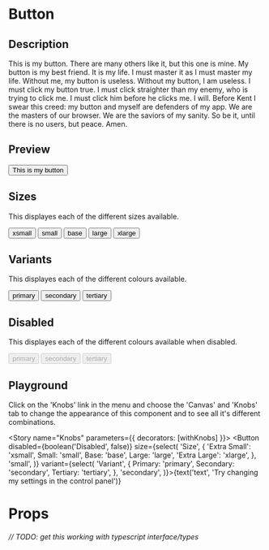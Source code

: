 
<Meta title="Button" component={Button} />

# Button

## Description

This is my button. There are many others like it, but this one is mine. My button is my best friend. It is my life. I must master it as I must master my life. Without me, my button is useless. Without my button, I am useless. I must click my button true. I must click straighter than my enemy, who is trying to click me. I must click him before he clicks me. I will. Before Kent I swear this creed: my button and myself are defenders of my app. We are the masters of our browser. We are the saviors of my sanity. So be it, until there is no users, but peace. Amen.

## Preview

<Preview>
  <Story name="Default">
    <Button>This is my button</Button>
  </Story>
</Preview>

## Sizes

This displayes each of the different sizes available.

<Story name="Sizes">
  <div style={{ display: 'flex', justifyContent: 'space-around', alignItems: 'center'}}> 
    <Button size="xsmall">xsmall</Button>
    <Button size="small">small</Button>
    <Button size="base">base</Button>
    <Button size="large">large</Button>
    <Button size="large">xlarge</Button>
  </div>
</Story>

## Variants

This displayes each of the different colours available.

<Story name="Variants">
  <div style={{ display: 'flex', justifyContent: 'space-around', alignItems: 'center'}}> 
    <Button variant="primary">primary</Button>
    <Button variant="secondary">secondary</Button>
    <Button variant="tertiary">tertiary</Button>
  </div>
</Story>

## Disabled

This displayes each of the different colours available when disabled.

<Story name="Disabled">
  <div style={{ display: 'flex', justifyContent: 'space-around', alignItems: 'center'}}> 
    <Button variant ="primary" disabled>primary</Button>
    <Button variant ="secondary" disabled>secondary</Button>
    <Button variant ="tertiary" disabled>tertiary</Button>
  </div>
</Story>

## Playground

Click on the 'Knobs' link in the menu and choose the 'Canvas' and 'Knobs' tab to change the appearance of this component and to see all it's different combinations.

<Story name="Knobs" parameters={{ decorators: [withKnobs] }}>
  <Button  disabled={boolean('Disabled', false)} size={select(
      'Size',
      {
        'Extra Small': 'xsmall',
        Small: 'small',
        Base: 'base',
        Large: 'large',
        'Extra Large': 'xlarge',
      },
      'small',
    )} variant={select(
      'Variant',
      {
        Primary: 'primary',
        Secondary: 'secondary',
        Tertiary: 'tertiary',
      },
      'secondary',
    )}>{text('text', 'Try changing my settings in the control panel')}</Button>
</Story>

# Props

###### // TODO: get this working with typescript interface/types

<Props of={Button} />
